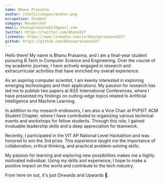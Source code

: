 ```yaml
---
name: Bhanu Prasanna
avatar: /static/images/avatar.png
occupation: Student
company: Researcher
email: bhanuprasanna527@gmail.com
twitter: https://twitter.com/bhanu527
linkedin: https://www.linkedin.com/in/bhanuprasanna527/
github: https://github.com/bhanuprasanna527
---
```


Hello there! My name is Bhanu Prasanna, and I am a final-year student pursuing B.Tech in Computer Science and Engineering. Over the course of my academic journey, I have actively engaged in research and extracurricular activities that have enriched my overall experience.

As an aspiring computer scientist, I am keenly interested in exploring emerging technologies and their applications. My passion for research has led me to publish two papers at IEEE International Conferences, where I have presented my findings on cutting-edge topics related to Artificial Intelligence and Machine Learning.

In addition to my research endeavors, I am also a Vice Chair at PVPSIT ACM Student Chapter, where I have contributed to organizing various technical events and workshops for fellow students. Through this role, I gained invaluable leadership skills and a deep appreciation for teamwork.

Recently, I participated in the VIT AP National Level Hackathon and was honored to win the 3rd prize. This experience taught me the importance of collaboration, critical thinking, and practical problem-solving skills.

My passion for learning and exploring new possibilities makes me a highly motivated individual. Using my skills and experience, I hope to make a positive impact on the world and contribute to the tech industry.

From here on out, it's just Onwards and Upwards 🚀.
